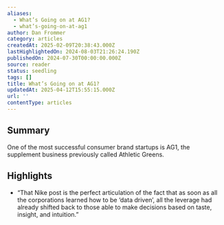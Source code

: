 ```yaml
---
aliases:
  - What’s Going on at AG1?
  - what’s-going-on-at-ag1
author: Dan Frommer
category: articles
createdAt: 2025-02-09T20:38:43.000Z
lastHighlightedOn: 2024-08-03T21:26:24.190Z
publishedOn: 2024-07-30T00:00:00.000Z
source: reader
status: seedling
tags: []
title: What’s Going on at AG1?
updatedAt: 2025-04-12T15:55:15.000Z
url: ''
contentType: articles
---
```

## Summary

One of the most successful consumer brand startups is AG1, the supplement business previously called Athletic Greens.

## Highlights

- “That Nike post is the perfect articulation of the fact that as soon as all the corporations learned how to be ‘data driven’, all the leverage had already shifted back to those able to make decisions based on taste, insight, and intuition.”
